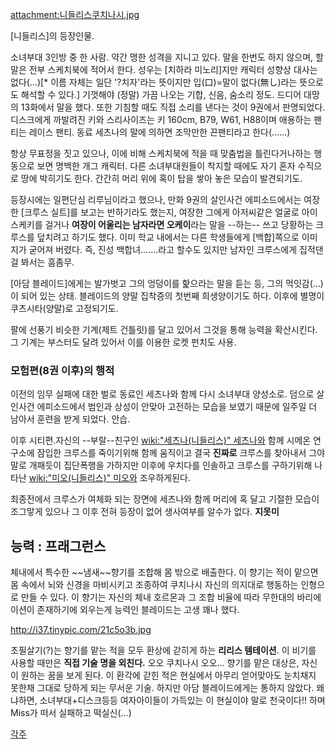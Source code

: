 attachment:니들리스쿠치나시.jpg

[니들리스]의 등장인물.

소녀부대 3인방 중 한 사람. 약간 맹한 성격을 지니고 있다. 말을 한번도 하지 않으며, 할 말은 전부 스케치북에 적어서 한다. 성우는 [치하라 미노리]지만 캐릭터 성향상 대사는 없다(…)[* 이름 자체는 일단 '?치자'라는 뜻이지만 입(口)=말이 없다(無し)라는 뜻으로도 해석할 수 있다.] 기껏해야 (정말) 가끔 나오는 기합, 신음, 숨소리 정도. 드디어 대망의 13화에서 말을 했다. 또한 기침할 때도 직접 소리를 낸다는 것이 9권에서 판명되었다. 디스크에게 까발려진 키와 스리사이즈는 키 160cm, B79, W61, H88이며 애용하는 팬티는 레이스 팬티. 동료 세츠나의 말에 의하면 조막만한 끈팬티라고 한다(......)

항상 무표정을 짓고 있으나, 이에 비해 스케치북에 적을 때 맞춤법을 틀린다거나하는 행동으로 보면 명백한 개그 캐릭터. 다른 소녀부대원들이 착지할 때에도 자기 혼자 수직으로 땅에 박히기도 한다. 간간히 머리 위에 혹이 탑을 쌓아 놓은 모습이 발견되기도.

등장시에는 일편단심 리루님이라고 했으나, 만화 9권의 살인사건 에피소드에서는 여장한 [크루스 실트]를 보고는 반하기라도 했는지, 여장한 그에게 아저씨같은 얼굴로 아이스케키를 걸거나 '''여장이 어울리는 남자라면 오케이'''라는 말을 --하는-- 쓰고 당황하는 크루스를 덮치려고 하기도 했다.
이미 학교 내에서는 다른 학생들에게 [백합]쪽으로 이미지가 굳어져 버렸다. 즉, 진성 백합녀.......라고 할수도 있지만 남자인 크루스에게 집적댄 걸 봐서는 흠좀무.

[아담 블레이드]에게는 발가벗고 그의 엉덩이를 핥으라는 말을 듣는 등, 그의 먹잇감(...)이 되어 있는 상태. 블레이드의 양말 집착증의 첫번째 희생양이기도 하다. 이후에 별명이 쿠츠시타(양말)로 고정되기도.

팔에 선풍기 비슷한 기계(제트 건틀릿)를 달고 있어서 그것을 통해 능력을 확산시킨다. 그 기계는 부스터도 달려 있어서 이를 이용한 로켓 펀치도 사용.

=== 모험편(8권 이후)의 행적 ===
이전의 임무 실패에 대한 벌로 동료인 세츠나와 함께 다시 소녀부대 양성소로. 덤으로 살인사건 에피소드에서 범인과 상성이 안맞아 고전하는 모습을 보였기 때문에 일주일 더 남아서 훈련을 받게 되었다. 안습.

이후 시티편.자신의 --부랄--친구인 [[wiki:"세츠나(니들리스)" 세츠나]]와 함께 시메온 연구소에 잠입한 크루스를 죽이기위해 함께 움직이고 결국 '''진짜로''' 크루스를 찾아내서 그야말로 개패듯이 집단폭행을 가하지만 이후에 우치다를 인솔하고 크루스를 구하기위해 나타난 [[wiki:"미오(니들리스)" 미오]]와 조우하게된다.

최종전에서 크루스가 여체화 되는 장면에 세츠나와 함께 머리에 혹 달고 기절한 모습이 조그맣게 있으나 그 이후 전혀 등장이 없어 생사여부를 알수가 없다. '''지못미'''

== 능력 : 프래그런스 ==
체내에서 특수한 ~~냄새~~향기를 조합해 몸 밖으로 배출한다. 이 향기는 적이 맡으면 몸 속에서 뇌와 신경을 마비시키고 조종하여 쿠치나시 자신의 의지대로 행동하는 인형으로 만들 수 있다. 이 향기는 자신의 체내 호르몬과 그 조합 비율에 따라 무한대의 바리에이션이 존재하기에 외우는게 능력인 블레이드는 고생 꽤나 했다. 

http://i37.tinypic.com/21c5o3b.jpg

초필살기(?)는 향기를 맡는 적을 모두 환상에 갇히게 하는 '''리리스 템테이션'''.
이 비기를 사용할 때만은 '''직접 기술 명을 외친다.''' 오오 쿠치나시 오오...
향기를 맡은 대상은, 자신이 원하는 꿈을 보게 된다. 이 환각에 갇힌 적은 현실에서 아무리 얻어맞아도 눈치채지 못한채 그대로 당하게 되는 무서운 기술. 
하지만 아담 블레이드에게는 통하지 않았다. 왜냐하면, 소녀부대+디스크등등 여자아이들이 가득있는 이 현실이야 말로 천국이다!! 하며 Miss가 떠서 실패하고 떡실신(...)

[[각주]]
